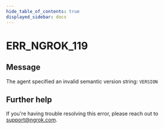 ```yaml
---
hide_table_of_contents: true
displayed_sidebar: docs
---
```



# ERR_NGROK_119

## Message

The agent specified an invalid semantic version string: `VERSION`

<ErrorDetails error="err_ngrok_119" />

## Further help

If you're having trouble resolving this error, please reach out to [support@ngrok.com](mailto:support@ngrok.com?subject=Help%20with%20ERR_NGROK_119).
